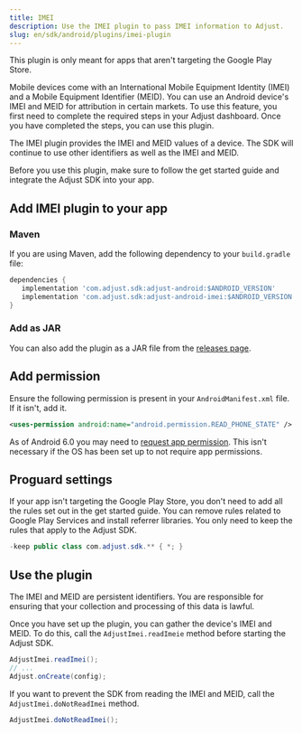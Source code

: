 ```yaml
---
title: IMEI
description: Use the IMEI plugin to pass IMEI information to Adjust.
slug: en/sdk/android/plugins/imei-plugin
---
```


<Callout type="important">

This plugin is only meant for apps that aren't targeting the Google Play Store.

</Callout>

Mobile devices come with an International Mobile Equipment Identity (IMEI) and a Mobile Equipment Identifier (MEID). You can use an Android device's IMEI and MEID for attribution in certain markets. To use this feature, you first need to complete the required steps in your Adjust dashboard. Once you have completed the steps, you can use this plugin.

The IMEI plugin provides the IMEI and MEID values of a device. The SDK will continue to use other identifiers as well as the IMEI and MEID.

Before you use this plugin, make sure to follow the get started guide and integrate the Adjust SDK into your app.

## Add IMEI plugin to your app

### Maven

If you are using Maven, add the following dependency to your `build.gradle` file:

```groovy title="build.gradle"
dependencies {
   implementation 'com.adjust.sdk:adjust-android:$ANDROID_VERSION'
   implementation 'com.adjust.sdk:adjust-android-imei:$ANDROID_VERSION'
}
```

### Add as JAR

You can also add the plugin as a JAR file from the [releases page](https://github.com/adjust/android_sdk/releases).

## Add permission

Ensure the following permission is present in your `AndroidManifest.xml` file. If it isn't, add it.

```xml title="AndroidManifest.xml"
<uses-permission android:name="android.permission.READ_PHONE_STATE" />
```

As of Android 6.0 you may need to [request app permission](https://developer.android.com/training/permissions/requesting). This isn't necessary if the OS has been set up to not require app permissions.

## Proguard settings

If your app isn't targeting the Google Play Store, you don't need to add all the rules set out in the get started guide. You can remove rules related to Google Play Services and install referrer libraries. You only need to keep the rules that apply to the Adjust SDK.

```java title="Proguard.pro"
-keep public class com.adjust.sdk.** { *; }
```

## Use the plugin

<Callout type="important">

The IMEI and MEID are persistent identifiers. You are responsible for ensuring that your collection and processing of this data is lawful.

</Callout>

Once you have set up the plugin, you can gather the device's IMEI and MEID. To do this, call the `AdjustImei.readImeie` method before starting the Adjust SDK.

<Tabs>
<Tab title="Java">

```java
AdjustImei.readImei();
// ...
Adjust.onCreate(config);
```

</Tab>
</Tabs>

If you want to prevent the SDK from reading the IMEI and MEID, call the `AdjustImei.doNotReadImei` method.

<Tabs>
<Tab title="Java">

```java
AdjustImei.doNotReadImei();
```

</Tab>
</Tabs>
